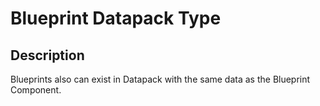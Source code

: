 # Blueprint Datapack Type

## Description

Blueprints also can exist in Datapack with the same data as the Blueprint Component.

